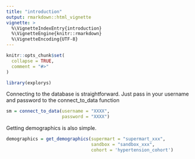```yaml
---
title: "introduction"
output: rmarkdown::html_vignette
vignette: >
  %\VignetteIndexEntry{introduction}
  %\VignetteEngine{knitr::rmarkdown}
  %\VignetteEncoding{UTF-8}
---
```


```r
knitr::opts_chunk$set(
  collapse = TRUE,
  comment = "#>"
)
```

```r
library(explorys)
```

Connecting to the database is straightforward. Just pass in your username and password to the connect_to_data function 

```r
sm = connect_to_data(username = "XXXX", 
                     password = "XXXX")
```

Getting demographics is also simple. 

```r
demographics = get_demographics(supermart = "supermart_xxx", 
                                sandbox = "sandbox_xxx", 
                                cohort = 'hypertension_cohort')
```

